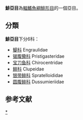 {{Automatic taxobox
| name = 鯡亞目
| taxon= Clupeoidei
| authority=
| subdivision_ranks = [[科|科]]
| subdivision = 
*見內文
}}
'''鯡亞目'''為[[輻鰭魚綱|輻鰭魚綱]][[鯡形目|鯡形目]]的一個亞目。

==分類==
'''鯡亞目'''下分6科{{r|Deepfin}}：
*[[鳀科|鳀科]] Engraulidae
*[[锯腹鳓科|锯腹鳓科]] Pristigasteridae
*[[宝刀鱼科|宝刀鱼科]] Chirocentridae
*[[鲱科|鲱科]] Clupeidae
*[[银带鲱科|银带鲱科]] Spratelloididae
*[[圆腹鲱科|圆腹鲱科]] Dussumieriidae

==参考文献==
{{reflist|refs=
<ref name=Deepfin>{{Betancur-R et al., 2017}}</ref>
}}

{{Taxonbar|from=Q1103410}}

[[Category:鯡亞目|*]]
